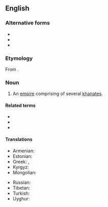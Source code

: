 ==English==

===Alternative forms===
* {{l|en|kaganate}}
* {{l|en|kaganat}}
* {{l|en|khakanate}}

===Etymology===
From {{suffix|khagan|ate|lang=en}}.

===Noun===
{{en-noun}}

# An [[empire]] comprising of several [[khanate|khanates]].

====Related terms====
* {{l|en|khagan}}
* {{l|en|khan}}
* {{l|en|khanate}}

====Translations====
{{trans-top|an empire comprising of several khanates.}}
* Armenian: {{t|hy|խաքանություն}}
* Estonian: {{t|et|kaganaat}}
* Greek: {{t+|el|χαγανάτο|n}}, {{t+|el|χανάτο|n}}
* Kyrgyz: {{t|ky|кагандык|sc=Cyrl}}
* Mongolian: {{t-needed|mn}}
{{trans-mid}}
* Russian: {{t+|ru|кагана́т|m}}
* Tibetan: {{t-needed|bo}}
* Turkish: {{t+|tr|kağanlık}}
* Uyghur: {{t-needed|ug}}
{{trans-bottom}}